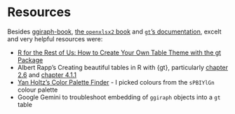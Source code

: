 # Resources

Besides [ggiraph-book](https://www.ardata.fr/ggiraph-book/), [the `openxlsx2` book ](https://janmarvin.github.io/ox2-book/) and [`gt`'s documentation](https://gt.rstudio.com/), excelt and very helpful resources were:  

  - [R for the Rest of Us: How to Create Your Own Table Theme with the gt Package](https://rfortherestofus.com/2023/08/table-theme-gt)  
  - Albert Rapp's Creating beautiful tables in R with {gt}, particularly [chapter 2.6](https://gt.albert-rapp.de/fancy_stuff#add-arbitrary-plots-to-your-table) and [chapter 4.1.1](https://gt.albert-rapp.de/styling#tab-options)  
  - [Yan Holtz's Color Palette Finder](https://r-graph-gallery.com/color-palette-finder) - I picked colours from the `sPBIYlGn` colour palette  
  - Google Gemini to troubleshoot embedding of `ggiraph` objects into a `gt` table  